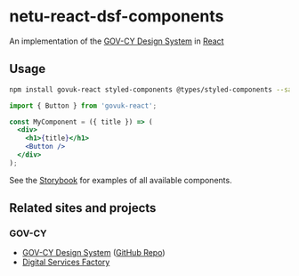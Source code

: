
<Meta title="Welcome" />

# netu-react-dsf-components

An implementation of the [GOV-CY Design System](https://gov-cy.github.io/govcy-design-system-docs/) in [React](https://reactjs.org)

## Usage

```sh
npm install govuk-react styled-components @types/styled-components --save
```

```jsx
import { Button } from 'govuk-react';

const MyComponent = ({ title }) => (
  <div>
    <h1>{title}</h1>
    <Button />
  </div>
);
```

See the [Storybook](https://govuk-react.github.io/govuk-react) for examples of all available components.

## Related sites and projects

### GOV-CY

- [GOV-CY Design System](https://gov-cy.github.io/govcy-design-system-docs/) ([GitHub Repo](https://github.com/gov-cy/govcy-design-system))
- [Digital Services Factory](https://dsf.dmrid.gov.cy/)
